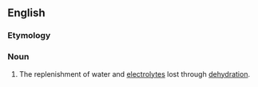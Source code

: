 ==English==

===Etymology===
{{prefix|en|re|hydration}}

===Noun===
{{en-noun|-|s}}
{{wikipedia}}

# The replenishment of water and [[electrolytes]] lost through [[dehydration]].
